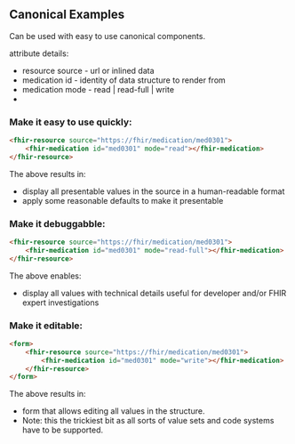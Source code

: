 

Canonical Examples
--------

Can be used with easy to use canonical components.

attribute details:
* resource source - url or inlined data
* medication id - identity of data structure to render from
* medication mode - read | read-full | write
*

### Make it easy to use quickly:
```html
<fhir-resource source="https://fhir/medication/med0301">
    <fhir-medication id="med0301" mode="read"></fhir-medication>
</fhir-resource>
```

The above results in:
* display all presentable values in the source in a human-readable format
* apply some reasonable defaults to make it presentable

### Make it debuggabble:
```html
<fhir-resource source="https://fhir/medication/med0301">
    <fhir-medication id="med0301" mode="read-full"></fhir-medication>
</fhir-resource>
```

The above enables:
* display all values with technical details useful for developer and/or FHIR expert investigations

### Make it editable:
```html
<form>
    <fhir-resource source="https://fhir/medication/med0301">
        <fhir-medication id="med0301" mode="write"></fhir-medication>
    </fhir-resource>
</form>
```
The above results in:
* form that allows editing all values in the structure.
* Note: this the trickiest bit as all sorts of value sets and code systems have to be supported.
